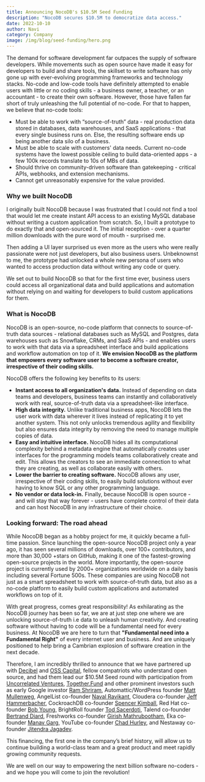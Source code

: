 ```yaml
---
title: Announcing NocoDB's $10.5M Seed Funding
description: "NocoDB secures $10.5M to democratize data access."
date: 2022-10-10
author: Navi
category: Company
image: /img/blog/seed-funding/hero.png
---
```


The demand for software development far outpaces the supply of software developers. While movements such as open source have made it easy for developers to build and share tools, the skillset to write software has only gone up with ever-evolving programming frameworks and technology stacks. No-code and low-code tools have definitely attempted to enable users with little or no coding skills - a business owner, a teacher, or an accountant - to create their own software. However, those have fallen far short of truly unleashing the full potential of no-code. For that to happen, we believe that no-code tools:

- Must be able to work with “source-of-truth” data - real production data stored in databases, data warehouses, and SaaS applications - that every single business runs on. Else, the resulting software ends up being another data silo of a business.
- Must be able to scale with customers' data needs. Current no-code systems have the lowest possible ceiling to build data-oriented apps - a few 100k records translate to 10s of MBs of data.
- Should thrive on community-driven software than gatekeeping - critical APIs, webhooks, and extension mechanisms.
- Cannot get unreasonably expensive for the value provided.


### Why we built NocoDB

I originally built NocoDB because I was frustrated that I could not find a tool that would let me create instant API access to an existing MySQL database without writing a custom application from scratch. So, I built a prototype to do exactly that and open-sourced it. The initial reception - over a quarter million downloads with the pure word of mouth - surprised me.

Then adding a UI layer surprised us even more as the users who were really passionate were not just developers, but also business users. Unbeknownst to me, the prototype had unlocked a whole new persona of users who wanted to access production data without writing any code or query.


We set out to build NocoDB so that for the first time ever, business users could access all organizational data and build applications and automation without relying on and waiting for developers to build custom applications for them.

### What is NocoDB


NocoDB is an open-source, no-code platform that connects to source-of-truth data sources - relational databases such as MySQL and Postgres, data warehouses such as Snowflake, CRMs, and SaaS APIs - and enables users to work with that data via a spreadsheet interface and build applications and workflow automation on top of it. **We envision NocoDB as the platform that empowers every software user to become a software creator, irrespective of their coding skills.**

NocoDB offers the following key benefits to its users:


- **Instant access to all organization's data.** Instead of depending on data teams and developers, business teams can instantly and collaboratively work with real, source-of-truth data via a spreadsheet-like interface.
- **High data integrity.** Unlike traditional business apps, NocoDB lets the user work with data wherever it lives instead of replicating it to yet another system. This not only unlocks tremendous agility and flexibility but also ensures data integrity by removing the need to manage multiple copies of data.
- **Easy and intuitive interface.** NocoDB hides all its computational complexity behind a metadata engine that automatically creates user interfaces for the programming models teams collaboratively create and edit. This allows the creators to see an immediate connection to what they are creating, as well as collaborate easily with others.
- **Lower the barrier to creating software.** NocoDB allows any user, irrespective of their coding skills, to easily build solutions without ever having to know SQL or any other programming language.
- **No vendor or data lock-in.** Finally, because NocoDB is open source - and will stay that way forever - users have complete control of their data and can host NocoDB in any infrastructure of their choice.


### Looking forward: The road ahead

While NocoDB began as a hobby project for me, it quickly became a full-time passion. Since launching the open-source NocoDB project only a year ago, it has seen several millions of downloads, over 100+ contributors, and more than 30,000 +stars on GitHub, making it one of the fastest-growing open-source projects in the world. More importantly, the open-source project is currently used by 2000+ organizations worldwide on a daily basis including several Fortune 500s. These companies are using NocoDB not just as a smart spreadsheet to work with source-of-truth data, but also as a no-code platform to easily build custom applications and automated workflows on top of it.

With great progress, comes great responsibility! As exhilarating as the NocoDB journey has been so far, we are at just step one where we are unlocking source-of-truth i.e data to unleash human creativity. And creating software without having to code will be a fundamental need for every business. At NocoDB we are here to turn that **"Fundamental need into a Fundamental Right"** of every internet user and business. And are uniquely positioned to help bring a Cambrian explosion of software creation in the next decade.


Therefore, I am incredibly thrilled to announce that we have partnered up with [Decibel](https://www.decibel.vc/?ref=blog.nocodb.com) and [OSS Capital](https://oss.capital/?ref=blog.nocodb.com), fellow compatriots who understand open source, and had them lead our $10.5M Seed round with participation from [Uncorrelated Ventures](https://uncorrelated.com/?ref=blog.nocodb.com), [Together.Fund](http://together.fund/?ref=blog.nocodb.com) and other prominent investors such as early Google investor [Ram Shriram](https://en.wikipedia.org/wiki/Ram_Shriram?ref=blog.nocodb.com), Automattic/WordPress founder [Matt Mullenweg](https://twitter.com/photomatt?ref_src=twsrc%5Egoogle%7Ctwcamp%5Eserp%7Ctwgr%5Eauthor&ref=blog.nocodb.com), AngelList co-founder [Naval Ravikant](https://twitter.com/naval?ref=blog.nocodb.com), Cloudera co-founder [Jeff Hammerbacher](https://twitter.com/hackingdata?lang=en&ref=blog.nocodb.com), CockroachDB co-founder [Spencer Kimball](https://www.linkedin.com/in/spencerwkimball?ref=blog.nocodb.com), Red Hat co-founder [Bob Young](https://www.linkedin.com/in/bob-young-502862?ref=blog.nocodb.com), BrightRoll founder [Tod Sacerdoti](https://www.linkedin.com/in/sacerdoti?ref=blog.nocodb.com), Talend co-founder [Bertrand Diard](https://www.linkedin.com/in/bertranddiard?ref=blog.nocodb.com), Freshworks co-founder [Girish Mathrubootham](https://www.linkedin.com/in/girish1?ref=blog.nocodb.com), Eka co-founder [Manav Garg](https://uk.linkedin.com/in/manav-garg-7a4a5417b?ref=blog.nocodb.com), YouTube co-founder [Chad Hurley](https://twitter.com/Chad_Hurley?ref_src=twsrc%5Egoogle%7Ctwcamp%5Eserp%7Ctwgr%5Eauthor&ref=blog.nocodb.com), and Nestaway co-founder [Jitendra Jagadev](https://in.linkedin.com/in/jitendrajagadev?ref=blog.nocodb.com).


This financing, the first one in the company’s brief history, will allow us to continue building a world-class team and a great product and meet rapidly growing community requests.

We are well on our way to empowering the next billion software no-coders - and we hope you will come to join the revolution!